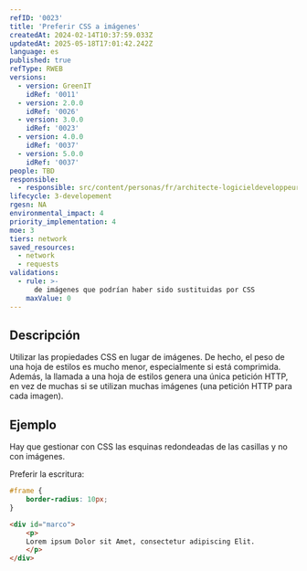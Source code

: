```yaml
---
refID: '0023'
title: 'Preferir CSS a imágenes'
createdAt: 2024-02-14T10:37:59.033Z
updatedAt: 2025-05-18T17:01:42.242Z
language: es
published: true
refType: RWEB
versions:
  - version: GreenIT
    idRef: '0011'
  - version: 2.0.0
    idRef: '0026'
  - version: 3.0.0
    idRef: '0023'
  - version: 4.0.0
    idRef: '0037'
  - version: 5.0.0
    idRef: '0037'
people: TBD
responsible:
  - responsible: src/content/personas/fr/architecte-logicieldeveloppeur.mdx
lifecycle: 3-developement
rgesn: NA
environmental_impact: 4
priority_implementation: 4
moe: 3
tiers: network
saved_resources:
  - network
  - requests
validations:
  - rule: >-
      de imágenes que podrían haber sido sustituidas por CSS
    maxValue: 0
---
```


## Descripción

Utilizar las propiedades CSS en lugar de imágenes. De hecho, el peso de una hoja de estilos es mucho menor, especialmente si está comprimida. Además, la llamada a una hoja de estilos genera una única petición HTTP, en vez de muchas si se utilizan muchas imágenes (una petición HTTP para cada imagen).

## Ejemplo

Hay que gestionar con CSS las esquinas redondeadas de las casillas y no con imágenes.

Preferir la escritura:
```css
#frame {
	border-radius: 10px;
}
```

```html
<div id="marco">
	<p>
	Lorem ipsum Dolor sit Amet, consectetur adipiscing Elit.
	</p>
</div>
```



